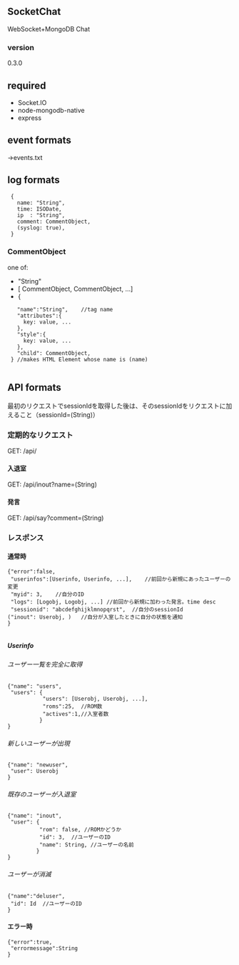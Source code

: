 
== SocketChat ==
WebSocket+MongoDB Chat

=== version ===
0.3.0

== required ==
* Socket.IO
* node-mongodb-native
* express

== event formats ==
->events.txt
== log formats ==
  {
    name: "String",
    time: ISODate,
    ip  : "String",
    comment: CommentObject,
    (syslog: true),
  }

=== CommentObject ===
one of:

* "String"
* [ CommentObject, CommentObject, ...]
* {
    "name":"String",	//tag name
    "attributes":{
      key: value, ...
    },
    "style":{
      key: value, ...
    },
    "child": CommentObject,
  } //makes HTML Element whose name is (name)
    

== API formats ==
最初のリクエストでsessionIdを取得した後は、そのsessionIdをリクエストに加えること（sessionId=(String)）
=== 定期的なリクエスト ===
GET: /api/

==== 入退室 ====
GET: /api/inout?name=(String)

==== 発言 ====
GET: /api/say?comment=(String)

=== レスポンス ===
==== 通常時 ====
 {"error":false,
  "userinfos":[Userinfo, Userinfo, ...],	//前回から新規にあったユーザーの変更
  "myid": 3,	//自分のID
  "logs": [Logobj, Logobj, ...]	//前回から新規に加わった発言。time desc
  "sessionid": "abcdefghijklmnopqrst",	//自分のsessionId
 ("inout": Userobj, )	//自分が入室したときに自分の状態を通知
 }
  
===== Userinfo =====
====== ユーザー一覧を完全に取得 ======
 {"name": "users",
  "users": {
            "users": [Userobj, Userobj, ...],
            "roms":25,	//ROM数
            "actives":1,//入室者数
           }
 }
====== 新しいユーザーが出現 ======
 {"name": "newuser",
  "user": Userobj
 }
 
====== 既存のユーザーが入退室 ======
 {"name": "inout",
  "user": {
           "rom": false, //ROMかどうか
           "id": 3,	 //ユーザーのID
           "name": String, //ユーザーの名前
          }
 }
====== ユーザーが消滅 ======
 {"name":"deluser",
  "id": Id	//ユーザーのID
 }
==== エラー時 ====
 {"error":true,
  "errormessage":String
 }
 
